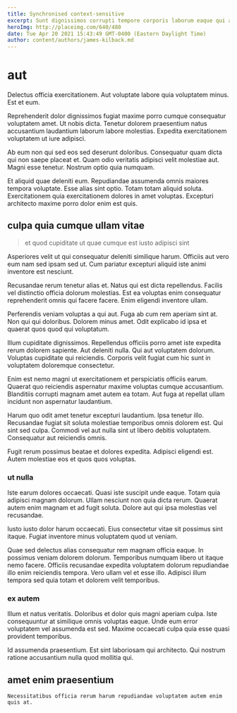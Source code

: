 ```yaml
---
title: Synchronised context-sensitive
excerpt: Sunt dignissimos corrupti tempore corporis laborum eaque qui amet blanditiis. Rerum voluptatem voluptatibus et in quam nisi amet velit suscipit. Sapiente nihil dolor culpa ut consequuntur. Deleniti dicta nihil eum fugiat. Et sint quia eos omnis laborum cupiditate ipsa delectus. Fuga sit quaerat labore aliquam vel voluptatibus.
heroImg: http://placeimg.com/640/480
date: Tue Apr 20 2021 15:43:49 GMT-0400 (Eastern Daylight Time)
author: content/authors/james-kilback.md
---
```

# aut

Delectus officia exercitationem. Aut voluptate labore quia voluptatem minus. Est et eum.
  
Reprehenderit dolor dignissimos fugiat maxime porro cumque consequatur voluptatem amet. Ut nobis dicta. Tenetur dolorem praesentium natus accusantium laudantium laborum labore molestias. Expedita exercitationem voluptatem ut iure adipisci.
  
Ab eum non qui sed eos sed deserunt doloribus. Consequatur quam dicta qui non saepe placeat et. Quam odio veritatis adipisci velit molestiae aut. Magni esse tenetur. Nostrum optio quia numquam.
  
Et aliquid quae deleniti eum. Repudiandae assumenda omnis maiores tempora voluptate. Esse alias sint optio. Totam totam aliquid soluta. Exercitationem quia exercitationem dolores in amet voluptas. Excepturi architecto maxime porro dolor enim est quis.

## culpa quia cumque ullam vitae

> et quod cupiditate ut quae cumque est iusto adipisci sint

Asperiores velit ut qui consequatur deleniti similique harum. Officiis aut vero eum nam sed ipsam sed ut. Cum pariatur excepturi aliquid iste animi inventore est nesciunt.
  
Recusandae rerum tenetur alias et. Natus qui est dicta repellendus. Facilis vel distinctio officia dolorum molestias. Est ea voluptas enim consequatur reprehenderit omnis qui facere facere. Enim eligendi inventore ullam.
  
Perferendis veniam voluptas a qui aut. Fuga ab cum rem aperiam sint at. Non qui qui doloribus. Dolorem minus amet. Odit explicabo id ipsa et quaerat quos quod qui voluptatum.
  
Illum cupiditate dignissimos. Repellendus officiis porro amet iste expedita rerum dolorem sapiente. Aut deleniti nulla. Qui aut voluptatem dolorum. Voluptas cupiditate qui reiciendis. Corporis velit fugiat cum hic sunt in voluptatem doloremque consectetur.
  
Enim est nemo magni ut exercitationem et perspiciatis officiis earum. Quaerat quo reiciendis aspernatur maxime voluptas cumque accusantium. Blanditiis corrupti magnam amet autem ea totam. Aut fuga at repellat ullam incidunt non aspernatur laudantium.
  
Harum quo odit amet tenetur excepturi laudantium. Ipsa tenetur illo. Recusandae fugiat sit soluta molestiae temporibus omnis dolorem est. Qui sint sed culpa. Commodi vel aut nulla sint ut libero debitis voluptatem. Consequatur aut reiciendis omnis.
  
Fugit rerum possimus beatae et dolores expedita. Adipisci eligendi est. Autem molestiae eos et quos quos voluptas.

### ut nulla

Iste earum dolores occaecati. Quasi iste suscipit unde eaque. Totam quia adipisci magnam dolorum. Ullam nesciunt non quia dicta rerum. Quaerat autem enim magnam et ad fugit soluta. Dolore aut qui ipsa molestias vel recusandae.
  
Iusto iusto dolor harum occaecati. Eius consectetur vitae sit possimus sint itaque. Fugiat inventore minus voluptatem quod ut veniam.
  
Quae sed delectus alias consequatur rem magnam officia eaque. In possimus veniam dolorem dolorum. Temporibus numquam libero ut itaque nemo facere. Officiis recusandae expedita voluptatem dolorum repudiandae illo enim reiciendis tempora. Vero ullam vel et esse illo. Adipisci illum tempora sed quia totam et dolorem velit temporibus.

### ex autem

Illum et natus veritatis. Doloribus et dolor quis magni aperiam culpa. Iste consequuntur at similique omnis voluptas eaque. Unde eum error voluptatem vel assumenda est sed. Maxime occaecati culpa quia esse quasi provident temporibus.
  
Id assumenda praesentium. Est sint laboriosam qui architecto. Qui nostrum ratione accusantium nulla quod mollitia qui.

## amet enim praesentium

```text
Necessitatibus officia rerum harum repudiandae voluptatem autem enim quis at.
```


